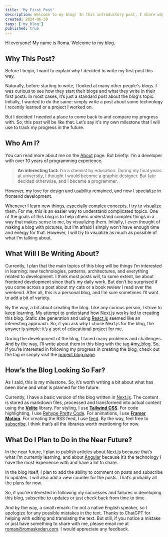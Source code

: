 ```yaml
---
title: 'My First Post'
description: Welcome to my blog! In this introductory post, I share why I started this blog, my background in coding, and what you can expect in future posts.
created: 2024-06-30
tags: ['my_blog']
published: true
---
```


Hi everyone! My name is Roma. Welcome to my blog.

## Why This Post?

Before I begin, I want to explain why I decided to write my first post this way.

Naturally, before starting to write, I looked at many other people's blogs. I was curious to see how they start their blogs and what they write in their first posts. In most cases, it’s just a standard post about the blog's topic. Initially, I wanted to do the same: simply write a post about some technology I recently learned or a project I worked on.

But I decided I needed a place to come back to and compare my progress with. So, this post will be like that. Let’s say it's my own milestone that I will use to track my progress in the future.

## Who Am I?

You can read more about me on the [About](https://romaskydan.com/about) page. But briefly: I’m a developer with over 10 years of programming experience.

> **An interesting fact:** I’m a chemist by education. During my final years at university, I thought I would become a graphic designer. But fate decided otherwise, and I became a programmer.

However, my love for design and usability remained, and now I specialize in frontend development.

Whenever I learn new things, especially complex concepts, I try to visualize them. For me, this is an easier way to understand complicated topics. One of the goals of this blog is to help others understand complex things in a way that makes sense to me, by visualizing them. Initially, I even thought of making a blog with pictures, but I’m afraid I simply won’t have enough time and energy for that. However, I will try to visualize as much as possible of what I’m talking about.

## What Will I Be Writing About?

Currently, I plan that the main topics of this blog will be things I’m interested in learning: new technologies, patterns, architectures, and everything related to development. I think most posts will, to some extent, be about frontend development since that’s my daily work. But don’t be surprised if you come across a post about my cats or a book review I read over the weekend. After all, this is a personal blog, and I’m sure sometimes I’ll want to add a bit of variety.

By the way, a bit about creating the blog. Like any curious person, I strive to keep learning. My attempt to understand how [Next.js](https://nextjs.org/) works led to creating this blog. Static site generation and using [React.js](https://reactjs.org/) seemed like an interesting approach. So, if you ask why I chose Next.js for the blog, the answer is simple: it’s a sort of educational project for me.

During the development of the blog, I faced many problems and challenges. And by the way, I’ll write about them in this blog with the tag [#my_blog](https://romaskydan.com/tags/blog). So, if you’re interested in following my progress in creating the blog, check out the tag or simply visit the [project blog page](/projects/blog).

## How’s the Blog Looking So Far?

As I said, this is my milestone. So, it’s worth writing a bit about what has been done and what is planned for the future.

Currently, I have a basic version of the blog written in [Next.js](https://nextjs.org/). The content is stored as markdown files, processed and transformed into actual content using the **[Velite](https://velite.js.org/)** library. For styling, I use **[Tailwind CSS](https://tailwindcss.com/)**. For code highlighting, I use [Rehype Pretty Code](https://rehype-pretty.pages.dev/). For animations, I use **[Framer Motion](https://www.framer.com/motion/)**. For creating the RSS feed, I use [feed](https://github.com/jpmonette/feed). By the way, feel free to [subscribe](/feed.xml). I think that’s all the libraries worth mentioning for now.

## What Do I Plan to Do in the Near Future?

In the near future, I plan to publish articles about [Next.js](https://nextjs.org/) because that’s what I’m currently learning, and about [Angular](https://angular.io/) because it’s the technology I have the most experience with and have a lot to share.

In the blog itself, I plan to add the ability to comment on posts and subscribe to updates. I will also add a view counter for the posts. That’s probably all the plans for now.

So, if you’re interested in following my successes and failures in developing this blog, subscribe to updates or just check back from time to time.

And by the way, a small remark: I’m not a native English speaker, so I apologize for any possible mistakes in the text. Thanks to ChatGPT for helping with editing and translating the text. But still, if you notice a mistake or just have something to share with me, please email me at [roman@romaskydan.com](mailto:roman@romaskydan.com). I would appreciate any feedback.

